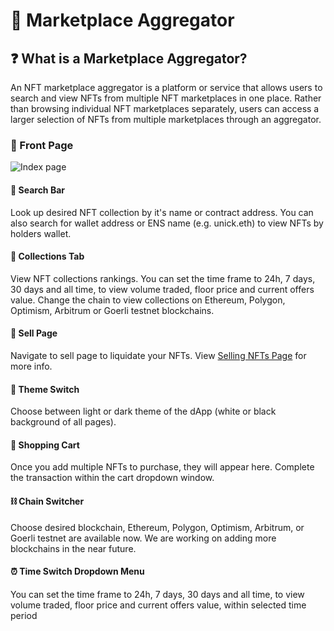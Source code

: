 # 🔀 Marketplace Aggregator


## ❓ What is a Marketplace Aggregator?

An NFT marketplace aggregator is a platform or service that allows users to search and view NFTs from multiple NFT marketplaces in one place. 
Rather than browsing individual NFT marketplaces separately, users can access a larger selection of NFTs from multiple marketplaces through an aggregator.

### 📃 Front Page

![Index page](images/index.png)

#### 🔎 Search Bar
Look up desired NFT collection by it's name or contract address. 
You can also search for wallet address or ENS name (e.g. unick.eth) to view NFTs by holders wallet.

#### 🦄 Collections Tab
View NFT collections rankings. You can set the time frame to 24h, 7 days, 30 days and all time, to view volume traded, 
floor price and current offers value. Change the chain to view collections on Ethereum, Polygon, Optimism, Arbitrum or Goerli testnet blockchains.

#### 💸 Sell Page
Navigate to sell page to liquidate your NFTs. View [Selling NFTs Page](../../Features/selling-NFTs.mdx) for more info.

#### 🫵 Theme Switch
Choose between light or dark theme of the dApp (white or black background of all pages).

#### 🛒 Shopping Cart 
Once you add multiple NFTs to purchase, they will appear here. Complete the transaction within the cart dropdown window.

#### ⛓️ Chain Switcher
Choose desired blockchain, Ethereum, Polygon, Optimism, Arbitrum, or Goerli testnet are available now. 
We are working on adding more blockchains in the near future.

#### ⏰ Time Switch Dropdown Menu

You can set the time frame to 24h, 7 days, 30 days and all time, to view volume traded, 
floor price and current offers value, within selected time period